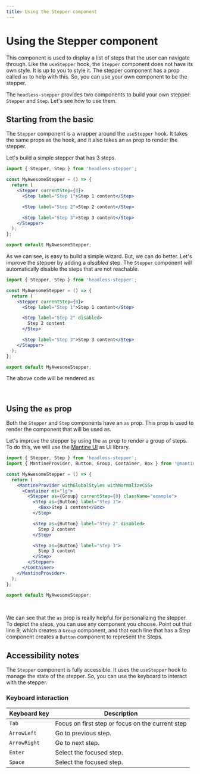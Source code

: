 ```yaml
---
title: Using the Stepper component
---
```



# Using the Stepper component

This component is used to display a list of steps that the user can navigate through.
Like the `useStepper` hook, the `Stepper` component does not have its own style. It is up to you to style it.
The stepper component has a prop called `as` to help with this. So, you can use your own component to be the stepper.

The `headless-stepper` provides two components to build your own stepper: `Stepper` and `Step`. Let's see how to use them.

## Starting from the basic

The `Stepper` component is a wrapper around the `useStepper` hook. It takes the same props as the hook, and it also takes an `as` prop to render the stepper.

Let's build a simple stepper that has 3 steps.

```jsx
import { Stepper, Step } from 'headless-stepper';

const MyAwesomeStepper = () => {
  return (
    <Stepper currentStep={0}>
      <Step label="Step 1">Step 1 content</Step>

      <Step label="Step 2">Step 2 content</Step>

      <Step label="Step 3">Step 3 content</Step>
    </Stepper>
  );
};

export default MyAwesomeStepper;
```

As we can see, is easy to build a simple wizard. But, we can do better. Let's improve the stepper by adding a _disabled_ step.
The `Stepper` component will automatically disable the steps that are not reachable.

```jsx
import { Stepper, Step } from 'headless-stepper';

const MyAwesomeStepper = () => {
  return (
    <Stepper currentStep={0}>
      <Step label="Step 1">Step 1 content</Step>

      <Step label="Step 2" disabled>
        Step 2 content
      </Step>

      <Step label="Step 3">Step 3 content</Step>
    </Stepper>
  );
};

export default MyAwesomeStepper;
```

The above code will be rendered as:

<br />

<StepperBasicExample />

## Using the `as` prop

Both the `Stepper` and `Step` components have an `as` prop. This prop is used to render the component that will be used as.

Let's improve the stepper by using the `as` prop to render a group of steps. To do this, we will use the [Mantine UI](https://mantine.dev/) as UI library.

```jsx
import { Stepper, Step } from 'headless-stepper';
import { MantineProvider, Button, Group, Container, Box } from '@mantine/core';

const MyAwesomeStepper = () => {
  return (
    <MantineProvider withGlobalStyles withNormalizeCSS>
      <Container mt="lg">
        <Stepper as={Group} currentStep={0} className="example">
          <Step as={Button} label="Step 1">
            <Box>Step 1 content</Box>
          </Step>

          <Step as={Button} label="Step 2" disabled>
            Step 2 content
          </Step>

          <Step as={Button} label="Step 3">
            Step 3 content
          </Step>
        </Stepper>
      </Container>
    </MantineProvider>
  );
};

export default MyAwesomeStepper;
```

<br />

<StepperWithAsProps />

We can see that the `as` prop is really helpful for personalizing the stepper. To depict the steps, you can use any component you choose. Point out that line 9, which creates a `Group` component, and that each line that has a Step component creates a `Button` component to represent the Steps.

## Accessibility notes

The `Stepper` component is fully accessible. It uses the `useStepper` hook to manage the state of the stepper.
So, you can use the keyboard to interact with the stepper.

### Keyboard interaction

| Keyboard key | Description                                      |
| ------------ | ------------------------------------------------ |
| `Tab`        | Focus on first step or focus on the current step |
| `ArrowLeft`  | Go to previous step.                             |
| `ArrowRight` | Go to next step.                                 |
| `Enter`      | Select the focused step.                         |
| `Space`      | Select the focused step.                         |
